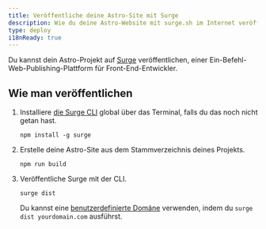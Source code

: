 ```yaml
---
title: Veröffentliche deine Astro-Site mit Surge
description: Wie du deine Astro-Website mit surge.sh im Internet veröffentlichst.
type: deploy
i18nReady: true
---
```


Du kannst dein Astro-Projekt auf [Surge](https://surge.sh/) veröffentlichen, einer Ein-Befehl-Web-Publishing-Plattform für Front-End-Entwickler.

## Wie man veröffentlichen

1. Installiere [die Surge CLI](https://www.npmjs.com/package/surge) global über das Terminal, falls du das noch nicht getan hast.

    ```shell
    npm install -g surge
    ```

2. Erstelle deine Astro-Site aus dem Stammverzeichnis deines Projekts.

    ```shell
    npm run build
    ```

3. Veröffentliche Surge mit der CLI.

    ```shell
    surge dist
    ```

    Du kannst eine [benutzerdefinierte Domäne](http://surge.sh/help/adding-a-custom-domain) verwenden, indem du `surge dist yourdomain.com` ausführst.

